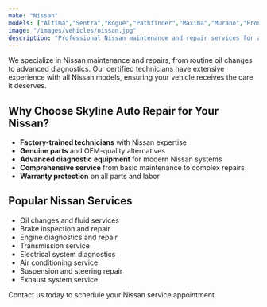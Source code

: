```yaml
---
make: "Nissan"
models: ["Altima","Sentra","Rogue","Pathfinder","Maxima","Murano","Frontier"]
image: "/images/vehicles/nissan.jpg"
description: "Professional Nissan maintenance and repair services for all models."
---
```


We specialize in Nissan maintenance and repairs, from routine oil changes to advanced diagnostics. Our certified technicians have extensive experience with all Nissan models, ensuring your vehicle receives the care it deserves.

## Why Choose Skyline Auto Repair for Your Nissan?

- **Factory-trained technicians** with Nissan expertise
- **Genuine parts** and OEM-quality alternatives
- **Advanced diagnostic equipment** for modern Nissan systems
- **Comprehensive service** from basic maintenance to complex repairs
- **Warranty protection** on all parts and labor

## Popular Nissan Services

- Oil changes and fluid services
- Brake inspection and repair
- Engine diagnostics and repair
- Transmission service
- Electrical system diagnostics
- Air conditioning service
- Suspension and steering repair
- Exhaust system service

Contact us today to schedule your Nissan service appointment.